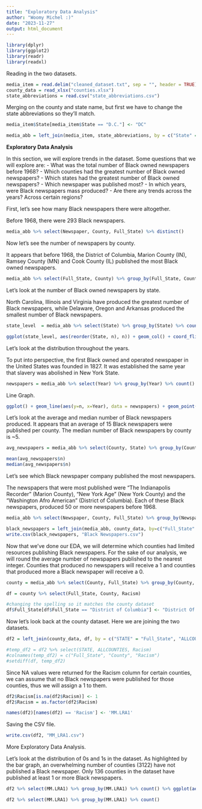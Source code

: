 ```yaml
---
title: "Exploratory Data Analysis"
author: "Woomy Michel :)"
date: "2023-11-27"
output: html_document
---
```


```r
library(dplyr)
library(ggplot2)
library(readr)
library(readxl)
```
Reading in the two datasets.
```r
media_item = read.delim("cleaned_dataset.txt", sep = "", header = TRUE)
county_data = read_xlsx("counties.xlsx")
state_abbreviations = read.csv("state_abbreviations.csv")
```
Merging on the county and state name, but first we have to change the state abbreviations so they'll match.
```r
media_item$State[media_item$State == "D.C."] <- "DC"
```

```r
media_abb = left_join(media_item, state_abbreviations, by = c("State" = "Abb_State"))
```
**Exploratory Data Analysis**

In this section, we will explore trends in the dataset. Some questions that we will explore are:
- What was the total number of Black owned newspapers before 1968?
- Which counties had the greatest number of Black owned newspapers?
- Which states had the greatest number of Black owned newspapers?
- Which newspaper was published most?
- In which years, were Black newspapers mass produced?
- Are there any trends across the years? Across certain regions?

First, let's see how many Black newspapers there were altogether. 

Before 1968, there were 293 Black newspapers.
```r
media_abb %>% select(Newspaper, County, Full_State) %>% distinct()
```
Now let's see the number of newspapers by county.

It appears that before 1968, the District of Columbia, Marion County (IN), Ramsey County (MN) and Cook County (IL) published the most Black owned newspapers. 

```r
media_abb %>% select(Full_State, County) %>% group_by(Full_State, County) %>% count() %>% arrange(desc(n))
```
Let's look at the number of Black owned newspapers by state. 

North Carolina, Illinois and Virginia have produced the greatest number of Black newspapers, while Delaware, Oregon and Arkansas produced the smallest number of Black newspapers. 
```r
state_level  = media_abb %>% select(State) %>% group_by(State) %>% count() %>% arrange(desc(n))

ggplot(state_level, aes(reorder(State, n), n)) + geom_col() + coord_flip() + xlab("States") + ylab("Number of Black Owned Newspapers") + ggtitle("Number of Black Owned Newspapers by State") + theme(plot.title = element_text(hjust = 0.5)) 
```
Let's look at the distribution throughout the years.

To put into perspective, the first Black owned and operated newspaper in the United States was founded in 1827. It was established the same year that slavery was abolished in New York State. 

```r
newspapers = media_abb %>% select(Year) %>% group_by(Year) %>% count()
```
Line Graph.
```r
ggplot() + geom_line(aes(y=n, x=Year), data = newspapers) + geom_point() + xlab("Year") + ylab("Number of Newspapers") + ggtitle("Number of Black Newspapers per Year") + theme(plot.title = element_text(hjust = 0.5))
```
Let's look at the average and median number of Black newspapers produced. It appears that an average of 15 Black newspapers were published per county. The median number of Black newspapers by county is ~5.
```r
avg_newspapers = media_abb %>% select(County, State) %>% group_by(County, State) %>% count() 

mean(avg_newspapers$n)
median(avg_newspapers$n)
```
Let's see which Black newspaper company published the most newspapers.

The newspapers that were most published were "The Indianapolis Recorder" (Marion County), "New York Age" (New York County) and the "Washington Afro American" (District of Columbia). Each of these Black newspapers, produced 50 or more newspapers before 1968.
```r
media_abb %>% select(Newspaper, County, Full_State) %>% group_by(Newspaper,County, Full_State) %>% count() %>% arrange(desc(n))
```

```r
black_newspapers = left_join(media_abb, county_data, by=c("Full_State" = "STATE", "County"="ALLCOUNTIES"))
write.csv(black_newspapers, "Black Newspapers.csv")
```

Now that we've done our EDA, we will determine which counties had limited resources publishing Black newspapers. For the sake of our analysis, we will round the average number of newspapers published to the nearest integer. Counties that produced no newspapers will receive a 1 and counties that produced more a Black newspaper will receive a 0.

```r
county = media_abb %>% select(County, Full_State) %>% group_by(County, Full_State) %>% count() %>% mutate(Racism = 0)

df = county %>% select(Full_State, County, Racism)

#changing the spelling so it matches the county dataset
df$Full_State[df$Full_State == "District of Columbia"] <- "District Of Columbia"
```
Now let's look back at the county dataset. Here we are joining the two datasets.
```r
df2 = left_join(county_data, df, by = c("STATE" = "Full_State", "ALLCOUNTIES" = "County"))

#temp_df2 = df2 %>% select(STATE, ALLCOUNTIES, Racism)
#colnames(temp_df2) = c("Full_State", "County", "Racism")
#setdiff(df, temp_df2)
```
Since NA values were returned for the Racism column for certain counties, we can assume that no Black newspapers were published for those counties, thus we will assign a 1 to them.
```r
df2$Racism[is.na(df2$Racism)] <- 1
df2$Racism = as.factor(df2$Racism)

names(df2)[names(df2) == 'Racism'] <- 'MM.LRA1'
```
Saving the CSV file.
```r
write.csv(df2, "MM_LRA1.csv")
```
More Exploratory Data Analysis.

Let's look at the distribution of 0s and 1s in the dataset. As highlighted by the bar graph, an overwhelming number of counties (3122) have not published a Black newspaper. Only 136 counties in the dataset have published at least 1 or more Black newspapers.
```r
df2 %>% select(MM.LRA1) %>% group_by(MM.LRA1) %>% count() %>% ggplot(aes(x=MM.LRA1, y=n), fill = MM.LRA1) + geom_bar(stat = "identity") + xlab("") + ylab("Number of Counties") + scale_x_discrete(labels = c("At least 1 Black newspaper", "No Black newspapers")) + ggtitle("Black Newspapers Vs No Black Newspapers (Before 1968)") + theme(plot.title = element_text(hjust = 0.5)) 

df2 %>% select(MM.LRA1) %>% group_by(MM.LRA1) %>% count()
```







